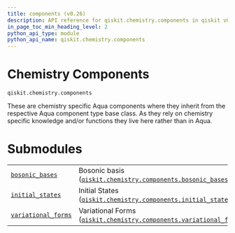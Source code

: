 ```yaml
---
title: components (v0.26)
description: API reference for qiskit.chemistry.components in qiskit v0.26
in_page_toc_min_heading_level: 2
python_api_type: module
python_api_name: qiskit.chemistry.components
---
```


<span id="module-qiskit.chemistry.components" />

<span id="qiskit-chemistry-components" />

<span id="chemistry-components-qiskit-chemistry-components" />

# Chemistry Components

`qiskit.chemistry.components`

These are chemistry specific Aqua components where they inherit from the respective Aqua component type base class. As they rely on chemistry specific knowledge and/or functions they live here rather than in Aqua.

# Submodules

|                                                                                                                                                                           |                                                                                                                                                                                                                           |
| ------------------------------------------------------------------------------------------------------------------------------------------------------------------------- | ------------------------------------------------------------------------------------------------------------------------------------------------------------------------------------------------------------------------- |
| [`bosonic_bases`](qiskit.chemistry.components.bosonic_bases#module-qiskit.chemistry.components.bosonic_bases "qiskit.chemistry.components.bosonic_bases")                 | Bosonic basis ([`qiskit.chemistry.components.bosonic_bases`](qiskit.chemistry.components.bosonic_bases#module-qiskit.chemistry.components.bosonic_bases "qiskit.chemistry.components.bosonic_bases"))                     |
| [`initial_states`](qiskit.chemistry.components.initial_states#module-qiskit.chemistry.components.initial_states "qiskit.chemistry.components.initial_states")             | Initial States ([`qiskit.chemistry.components.initial_states`](qiskit.chemistry.components.initial_states#module-qiskit.chemistry.components.initial_states "qiskit.chemistry.components.initial_states"))                |
| [`variational_forms`](qiskit.chemistry.components.variational_forms#module-qiskit.chemistry.components.variational_forms "qiskit.chemistry.components.variational_forms") | Variational Forms ([`qiskit.chemistry.components.variational_forms`](qiskit.chemistry.components.variational_forms#module-qiskit.chemistry.components.variational_forms "qiskit.chemistry.components.variational_forms")) |

